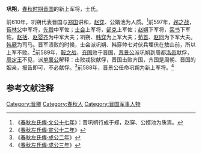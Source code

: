 {{模板:Infobox 先秦人物
|名称=巩朔
|姓=[[祁姓|祁]]
|氏=士、巩
|名=朔
|字=
|别名=
|别字=
|谥号=
|时代=春秋
|国家=[[晋国|晋]] 
|身份=新上军将
|出生=
|逝世=
|父=
}}
'''巩朔'''，[[春秋时期|春秋时期]][[晋国|晋国]]的新上军将，士氏。

前610年，巩朔代表晋国与[[郑国|郑国]]讲和，[[赵穿|赵穿]]、公婿池为人质。<ref>《[[s:春秋左氏傳/文公|春秋左氏傳·文公十七年]]》：晋巩朔行成于郑，赵穿、公婿池为质焉。</ref>前597年，[[邲之战|邲之战]]，[[荀林父|荀林父]]中军将，[[先縠|先縠]]中军佐；[[士会|士会]]上军将，[[郤克|郤克]]上军佐；[[赵朔|赵朔]]下军将，[[栾书|栾书]]下军佐。[[赵括|赵括]]、[[赵婴齐|赵婴齐]]为中军大夫；巩朔、[[韩穿|韩穿]]为上军大夫；[[荀首|荀首]]、[[赵同|赵同]]为下军大夫。[[韩厥|韩厥]]为司马。晋军溃败的时候，士会派巩朔、韩穿帅七对伏兵埋伏在敖山前，所以上军不败。<ref>《[[s:春秋左氏傳/宣公|春秋左氏傳·宣公十二年]]》</ref>前589年，[[鞍之战|鞍之战]]，[[齐国|齐国]]败于晋国，[[晋景公|晋景公]]派巩朔到周都[[洛邑|洛邑]]献俘，[[周定王|周定王]]不见，派[[单襄公|单襄公]]解释：击败戎狄献俘，晋国击败齐国，齐国是周朝、晋国的姻亲，报告即可，不必献俘。<ref>《[[s:春秋左氏傳/成公|春秋左氏傳·成公二年]]》</ref>前588年，晋景公任命巩朔为新上军将。<ref>《[[s:春秋左氏傳/成公|春秋左氏傳·成公三年]]》</ref>

==参考文献注释==
{{Reflist}}
[[Category:晋卿|Category:晋卿]]
[[Category:春秋人|Category:春秋人]]
[[Category:晋国军事人物|Category:晋国军事人物]]
